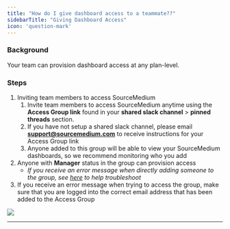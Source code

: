 ```yaml
---
title: "How do I give dashboard access to a teammate??"
sidebarTitle: "Giving Dashboard Access"
icon: 'question-mark'
---
```

### Background

Your team can provision dashboard access at any plan-level.

### **Steps**

1. Inviting team members to access SourceMedium
    1. Invite team members to access SourceMedium anytime using the **Access Group link** found in your **shared slack channel** > **pinned threads** section.
    2. If you have not setup a shared slack channel, please email **[support@sourcemedium.com](mailto:support@sourcemedium.com)** to receive instructions for your Access Group link
    3. Anyone added to this group will be able to view your SourceMedium dashboards, so we recommend monitoring who you add
2. Anyone with **Manager** status in the group can provision access
    - *If you receive an error message when directly adding someone to the group, see [here](https://support.google.com/groups/thread/65665236/person-has-turned-off-the-setting-to-be-directly-added-to-the-group-how-do-i-fix-this?hl=en) to help troubleshoot*
3. If you receive an error message when trying to access the group, make sure that you are logged into the correct email address that has been added to the Access Group

![](/images/article-imgs/how-do-i-give-dashboard-access-to-a-teammate/Untitled.png)

---